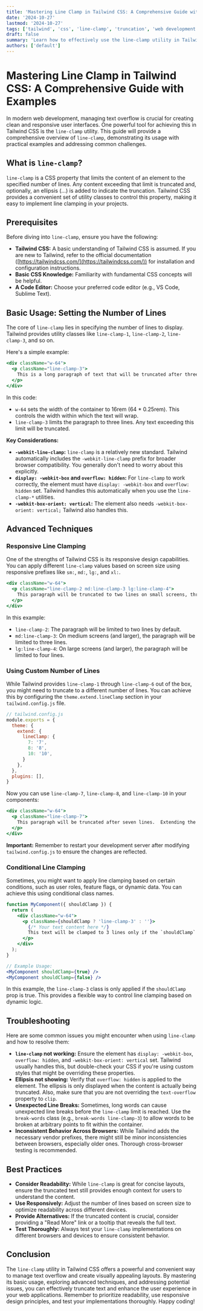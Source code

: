```yaml
---
title: 'Mastering Line Clamp in Tailwind CSS: A Comprehensive Guide with Examples'
date: '2024-10-27'
lastmod: '2024-10-27'
tags: ['tailwind', 'css', 'line-clamp', 'truncation', 'web development', 'responsive design']
draft: false
summary: 'Learn how to effectively use the line-clamp utility in Tailwind CSS to truncate text and create elegant, responsive layouts. This comprehensive guide covers basic usage, advanced techniques, and troubleshooting tips with practical code examples.'
authors: ['default']
---
```


# Mastering Line Clamp in Tailwind CSS: A Comprehensive Guide with Examples

In modern web development, managing text overflow is crucial for creating clean and responsive user interfaces.  One powerful tool for achieving this in Tailwind CSS is the `line-clamp` utility.  This guide will provide a comprehensive overview of `line-clamp`, demonstrating its usage with practical examples and addressing common challenges.

## What is `line-clamp`?

`line-clamp` is a CSS property that limits the content of an element to the specified number of lines.  Any content exceeding that limit is truncated and, optionally, an ellipsis (...) is added to indicate the truncation.  Tailwind CSS provides a convenient set of utility classes to control this property, making it easy to implement line clamping in your projects.

## Prerequisites

Before diving into `line-clamp`, ensure you have the following:

*   **Tailwind CSS:**  A basic understanding of Tailwind CSS is assumed. If you are new to Tailwind, refer to the official documentation ([https://tailwindcss.com/](https://tailwindcss.com/)) for installation and configuration instructions.
*   **Basic CSS Knowledge:**  Familiarity with fundamental CSS concepts will be helpful.
*   **A Code Editor:** Choose your preferred code editor (e.g., VS Code, Sublime Text).

## Basic Usage: Setting the Number of Lines

The core of `line-clamp` lies in specifying the number of lines to display.  Tailwind provides utility classes like `line-clamp-1`, `line-clamp-2`, `line-clamp-3`, and so on.

Here's a simple example:

```jsx
<div className="w-64">
  <p className="line-clamp-3">
    This is a long paragraph of text that will be truncated after three lines using the line-clamp utility in Tailwind CSS. This allows us to maintain a consistent and visually appealing layout, even when dealing with variable-length content. Without line-clamp, this text would overflow its container, potentially breaking the layout.
  </p>
</div>
```

In this code:

*   `w-64` sets the width of the container to 16rem (64 \* 0.25rem).  This controls the width within which the text will wrap.
*   `line-clamp-3` limits the paragraph to three lines. Any text exceeding this limit will be truncated.

**Key Considerations:**

*   **`-webkit-line-clamp`:**  `line-clamp` is a relatively new standard. Tailwind automatically includes the `-webkit-line-clamp` prefix for broader browser compatibility.  You generally don't need to worry about this explicitly.
*   **`display: -webkit-box` and `overflow: hidden`:**  For `line-clamp` to work correctly, the element must have `display: -webkit-box` and `overflow: hidden` set. Tailwind handles this automatically when you use the `line-clamp-*` utilities.
*   **`-webkit-box-orient: vertical`:** The element also needs `-webkit-box-orient: vertical;` Tailwind also handles this.

## Advanced Techniques

### Responsive Line Clamping

One of the strengths of Tailwind CSS is its responsive design capabilities. You can apply different `line-clamp` values based on screen size using responsive prefixes like `sm:`, `md:`, `lg:`, and `xl:`.

```jsx
<div className="w-64">
  <p className="line-clamp-2 md:line-clamp-3 lg:line-clamp-4">
    This paragraph will be truncated to two lines on small screens, three lines on medium screens, and four lines on large screens. This allows us to optimize the text display for different devices and screen sizes.  Responsive line clamping ensures that the content remains readable and visually appealing across all platforms.
  </p>
</div>
```

In this example:

*   `line-clamp-2`:  The paragraph will be limited to two lines by default.
*   `md:line-clamp-3`: On medium screens (and larger), the paragraph will be limited to three lines.
*   `lg:line-clamp-4`: On large screens (and larger), the paragraph will be limited to four lines.

### Using Custom Number of Lines

While Tailwind provides `line-clamp-1` through `line-clamp-6` out of the box, you might need to truncate to a different number of lines.  You can achieve this by configuring the `theme.extend.lineClamp` section in your `tailwind.config.js` file.

```javascript
// tailwind.config.js
module.exports = {
  theme: {
    extend: {
      lineClamp: {
        7: '7',
        8: '8',
        10: '10',
      }
    },
  },
  plugins: [],
}
```

Now you can use `line-clamp-7`, `line-clamp-8`, and `line-clamp-10` in your components:

```jsx
<div className="w-64">
  <p className="line-clamp-7">
    This paragraph will be truncated after seven lines.  Extending the lineClamp theme allows you to fine-tune the number of lines displayed for specific use cases. This provides greater flexibility and control over text truncation in your Tailwind CSS projects. You can now add line-clamp-7 in your project.
  </p>
</div>
```

**Important:** Remember to restart your development server after modifying `tailwind.config.js` to ensure the changes are reflected.

###  Conditional Line Clamping

Sometimes, you might want to apply line clamping based on certain conditions, such as user roles, feature flags, or dynamic data.  You can achieve this using conditional class names.

```jsx
function MyComponent({ shouldClamp }) {
  return (
    <div className="w-64">
      <p className={shouldClamp ? 'line-clamp-3' : ''}>
        {/* Your text content here */}
        This text will be clamped to 3 lines only if the `shouldClamp` prop is true. This is a dynamic approach to line clamping based on specific conditions. This text will be hidden if you dont pass line-clamp.
      </p>
    </div>
  );
}

// Example Usage:
<MyComponent shouldClamp={true} />
<MyComponent shouldClamp={false} />
```

In this example, the `line-clamp-3` class is only applied if the `shouldClamp` prop is true.  This provides a flexible way to control line clamping based on dynamic logic.

## Troubleshooting

Here are some common issues you might encounter when using `line-clamp` and how to resolve them:

*   **`line-clamp` not working:**  Ensure the element has `display: -webkit-box`, `overflow: hidden`, and `-webkit-box-orient: vertical` set.  Tailwind usually handles this, but double-check your CSS if you're using custom styles that might be overriding these properties.
*   **Ellipsis not showing:**  Verify that `overflow: hidden` is applied to the element. The ellipsis is only displayed when the content is actually being truncated. Also, make sure that you are not overriding the `text-overflow` property to `clip`.
*   **Unexpected Line Breaks:** Sometimes, long words can cause unexpected line breaks before the `line-clamp` limit is reached. Use the `break-words` class (e.g., `break-words line-clamp-3`) to allow words to be broken at arbitrary points to fit within the container.
*   **Inconsistent Behavior Across Browsers:** While Tailwind adds the necessary vendor prefixes, there might still be minor inconsistencies between browsers, especially older ones.  Thorough cross-browser testing is recommended.

## Best Practices

*   **Consider Readability:** While `line-clamp` is great for concise layouts, ensure the truncated text still provides enough context for users to understand the content.
*   **Use Responsively:**  Adjust the number of lines based on screen size to optimize readability across different devices.
*   **Provide Alternatives:** If the truncated content is crucial, consider providing a "Read More" link or a tooltip that reveals the full text.
*   **Test Thoroughly:**  Always test your `line-clamp` implementations on different browsers and devices to ensure consistent behavior.

## Conclusion

The `line-clamp` utility in Tailwind CSS offers a powerful and convenient way to manage text overflow and create visually appealing layouts. By mastering its basic usage, exploring advanced techniques, and addressing potential issues, you can effectively truncate text and enhance the user experience in your web applications. Remember to prioritize readability, use responsive design principles, and test your implementations thoroughly. Happy coding!